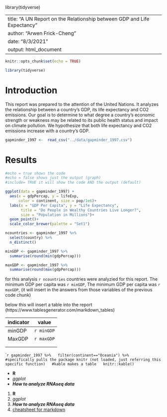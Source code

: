 library(tidyverse)

---
title: "A UN Report on the Relationship between GDP and Life Expectancy"
author: "Arwen Frick-Cheng"
date: "8/3/2021"
output: html_document
---

```r
knitr::opts_chunk$set(echo = TRUE)
``` 

```r
library(tidyverse)
```

# Introduction

This report was prepared to the attention of the United Nations. It analyzes the relationship between a country's GDP, its life expectancy and CO2 emissions. Our goal is to determine to what degree a country’s economic strength or weakness may be related to its public health status and impact on climate pollution. We hypothesize that both life expectancy and CO2 emissions increase with a country's GDP.

```r

gapminder_1997 <-  read_csv("../data/gapminder_1997.csv")

```
# Results
```r

#echo = true shows the code
#echo = false shows just the output (graph)
#include= TRUE it will show the code AND the output (default)

ggplot(data = gapminder_1997) +
  aes(x = gdpPercap, y = lifeExp, 
      color = continent, size = pop/1e6)+
  labs(x = "GDP Per Capita", y = "Life Expectancy", 
       title = "Do People in Wealthy Countries Live Longer?", 
       size = "Population in Millions")+
  geom_point()+
  scale_color_brewer(palette = "Set1")
```

```r
ncountries <- gapminder_1997 %>%
  select(country) %>%
  n_distinct()

minGDP <- gapminder_1997 %>%
  summarise(round(min(gdpPercap)))

maxGDP <- gapminder_1997 %>%
  summarise(round(max(gdpPercap)))

```
for this analysis `r ncountries` countries were analyzied for this report. The minimum GDP per capita was `r minGDP`, The minimum GDP per capita was `r maxGDP`, (it will insert in the answers from those variables of the previous code chunk)

below this will insert a table into the report (https://www.tablesgenerator.com/markdown_tables)

| indicator | value   |
| --- | --- |
| minGDP | `r minGDP` |
| MaxGDP | `r maxGDP` |
|   |   |
|   |   |

````r
gapminder_1997 %>%
  filter(continent=="Oceania") %>%
  #specifically pulls the package knitr (not loaded, just referring this specific function)
  #kable makes a table
  knitr::kable()
```

* __R__
* _ggplot_ 
* ___How to analyze RNAseq data___

1. __R__
2. _ggplot_
3. ___How to analyze RNAseq data___
4. [cheatsheet for markdown](https://www.rstudio.com/wp-content/uploads/2015/02/rmarkdown-cheatsheet.pdf) 

